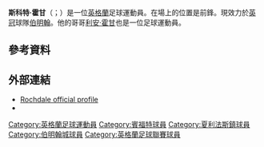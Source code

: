 {{noteTA
|G1=football
|G2=EPL
|G3=FAcup
|1=zh-hans:斯科特;zh-hk:史葛;zh-tw:斯科特;
|2=zh-hans:霍甘;zh-hk:賀根;zh-tw:霍甘;
}}
{{Infobox football biography
| name           = 斯科特·霍甘<br />Scott Hogan
| image          = 
| image_size     = 
| caption        = 
| fullname       = Scott Andrew Hogan<ref name="Hugman">{{Hugman|26165|accessdate=27 September 2017}}</ref>
| birth_date     = {{birth date and age|1992|4|13|df=y}}<ref name="11v11">{{cite web |title=Scott Hogan |url=http://www.11v11.com/players/scott-hogan-230696/ |publisher=11v11 |accessdate=1 December 2015 |archive-date=2020-04-18 |archive-url=https://web.archive.org/web/20200418032118/https://www.11v11.com/players/scott-hogan-230696/ |dead-url=no }}</ref>
| birth_place    = [[英格蘭|英格蘭]][[索爾福德|索爾福德]]
| height         = {{convert|1.80|m|order=flip}}<ref name="11v11"/>
| position       = [[前鋒|前鋒]]
| currentclub    = [[伯明翰足球會|伯明翰]]
| clubnumber     = 9
| youthyears1    = 2009–2010 | youthclubs1 = [[罗奇代尔足球俱乐部|羅奇代爾]]
| years1         = 2010      | clubs1 = Woodley Sports                   | caps1  = 27 | goals1  = 21
| years2         = 2010–2011 | clubs2 = [[夏利法斯鎮足球會|夏利法斯鎮足球會]]                      | caps2  = 15 | goals2  = 0
| years3         = 2010      | clubs3 = → Woodley Sports (loan)            | caps3  = 0  | goals3  = 0
| years4         = 2011      | clubs4 = → [[摩士利足球會|摩士利]] (loan)                        | caps4  = 4  | goals4  = 1
| years5         = 2011–2012 | clubs5 = Stocksbridge Park Steels | caps5  = 16 | goals5  = 7
| years6         = 2012–2013 | clubs6 = [[阿什頓聯足球會|阿什頓聯]]                       | caps6  = 8  | goals6  = 1
| years7         = 2013      | clubs7 = [[海德联足球俱乐部|海德聯]]                                  | caps7  = 11 | goals7  = 3
| years8         = 2013–2014 | clubs8 = [[罗奇代尔足球俱乐部|羅奇代爾]]                               | caps8  = 33 | goals8  = 17
| years9         = 2014–2017 | clubs9 = [[布伦特福德足球俱乐部|賓福特]]                               | caps9  = 33 | goals9  = 21
| years10        = 2017–2020 | clubs10 = [[阿士東維拉足球會|阿士東維拉]]                          | caps10 = 56 | goals10 = 7
| years11        = 2019      | clubs11 = → [[謝菲爾德聯足球俱樂部|錫菲聯]] (loan)       | caps11 = 8  | goals11 = 2
| years12        = 2019–2020     | clubs12 = → [[斯托克城足球俱乐部|史篤城]]                   | caps12 = 13  | goals12 = 3
| years13        = 2020     | clubs13 = → [[伯明翰足球會|伯明翰]]                    | caps13 = 17  | goals13 = 7
| years14        = 2020–     | clubs14 =  [[伯明翰足球會|伯明翰]]                    | caps14 = 0  | goals14 = 0
| nationalyears1 = 2018–     | nationalteam1 = [[愛爾蘭國家足球隊|愛爾蘭]] | nationalcaps1 = 8 | nationalgoals1 = 0
| club-update    = 17:22, 16 September 2020 (UTC)
| ntupdate       = 23:34, 15 October 2019 (UTC)
}}

'''斯科特·霍甘'''（{{lang-en|Scott Hogan}}；{{bd|1992年|4月13日}}）是一位[[英格蘭|英格蘭]]足球運動員。在場上的位置是前鋒。現效力於[[英冠|英冠]]球隊[[伯明翰足球會|伯明翰]]。他的哥哥[[利安·霍甘|利安·霍甘]]也是一位足球運動員。

==參考資料==
{{Reflist}}

== 外部連結 ==
*[https://web.archive.org/web/20150924114418/http://www.rochdaleafc.co.uk/team/player-profile/index.aspx?playerid=441874&tcmuri=860852 Rochdale official profile]
*{{soccerbase|52994}}

{{伯明翰球員名單}}

{{DEFAULTSORT:Hogan, Scott}}
[[Category:英格蘭足球運動員|Category:英格蘭足球運動員]]
[[Category:賓福特球員|Category:賓福特球員]]
[[Category:夏利法斯鎮球員|Category:夏利法斯鎮球員]]
[[Category:伯明翰城球員|Category:伯明翰城球員]]
[[Category:英格蘭足球聯賽球員|Category:英格蘭足球聯賽球員]]
